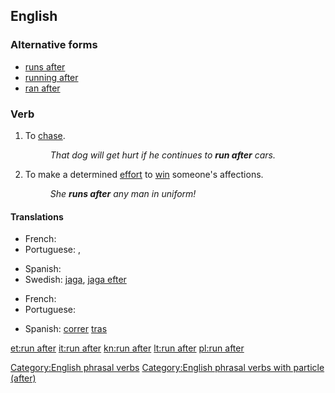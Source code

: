 ==English==

===Alternative forms===
* [[runs after]]
* [[running after]]
* [[ran after]]

===Verb===
{{head|en|verb|head=to [[run]] [[after]]}}

# To [[chase]].
#: ''That dog will get hurt if he continues to '''run after''' cars.''
# To make a determined [[effort]] to [[win]] someone's affections.
#: ''She '''runs after''' any man in uniform!''

====Translations====
{{trans-top|chase}}
* French: {{t|fr|courir après}}
* Portuguese: {{t-|pt|correr atrás}},  {{t+|pt|perseguir}}
{{trans-mid}}
* Spanish: {{t-|es|perseguir}}
* Swedish: [[jaga]], [[jaga efter]]
{{trans-bottom}}

{{trans-top|effort to win someone's affections}}
* French: {{t|fr|courir après}}
* Portuguese: {{t-|pt|correr atrás}}
{{trans-mid}}
* Spanish: [[correr]] [[tras]]
{{trans-bottom}}

[[Category:English phrasal verbs]]
[[Category:English phrasal verbs with particle (after)]]

[[et:run after]]
[[it:run after]]
[[kn:run after]]
[[lt:run after]]
[[pl:run after]]
